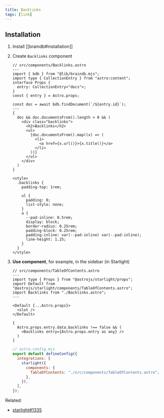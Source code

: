 ```yaml
---
title: Backlinks
tags: [link]
---
```


## Installation


<Steps>

1. Install [[braindb#installation]]

2. Create `Backlinks` component

   ```astro
   // src/components/Backlinks.astro
   ---
   import { bdb } from "@lib/braindb.mjs";
   import type { CollectionEntry } from "astro:content";
   interface Props {
     entry: CollectionEntry<"docs">;
   }
   const { entry } = Astro.props;

   const doc = await bdb.findDocument(`/${entry.id}`);
   ---
   {
     doc && doc.documentsFrom().length > 0 && (
       <div class="backlinks">
         <h2>Backlinks</h2>
         <ul>
           {doc.documentsFrom().map((x) => (
             <li>
               <a href={x.url()}>{x.title()}</a>
             </li>
           ))}
         </ul>
       </div>
     )
   }

   <style>
     .backlinks {
       padding-top: 1rem;

       ul {
         padding: 0;
         list-style: none;
       }
       a {
         --pad-inline: 0.5rem;
         display: block;
         border-radius: 0.25rem;
         padding-block: 0.25rem;
         padding-inline: var(--pad-inline) var(--pad-inline);
         line-height: 1.25;
       }
     }
   </style>
   ```

3. **Use component**, for example, in the sidebar (in Starlight)

   ```astro
   // src/components/TableOfContents.astro
   ---
   import type { Props } from "@astrojs/starlight/props";
   import Default from "@astrojs/starlight/components/TableOfContents.astro";
   import Backlinks from "./Backlinks.astro";
   ---

   <Default {...Astro.props}>
     <slot />
   </Default>

   {
     Astro.props.entry.data.backlinks !== false && (
       <Backlinks entry={Astro.props.entry as any} />
     )
   }
   ```

   ```js
   // astro.config.mjs
   export default defineConfig({
     integrations: [
       starlight({
         components: {
           TableOfContents: "./src/components/TableOfContents.astro",
         },
       }),
     ],
   });
   ```

</Steps>

Related:

- [starlight#1335](https://github.com/withastro/starlight/discussions/1335)

